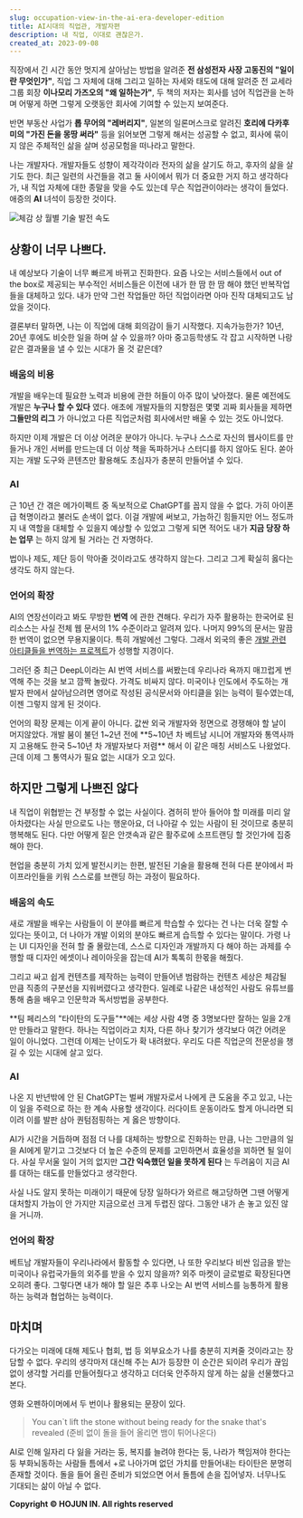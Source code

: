 ```yaml
---
slug: occupation-view-in-the-ai-era-developer-edition
title: AI시대의 직업관, 개발자편
description: 내 직업, 이대로 괜찮은가.
created_at: 2023-09-08
---
```


직장에서 긴 시간 동안 멋지게 살아남는 방법을 알려준 **전 삼성전자 사장 고동진의 "일이란 무엇인가"**, 직업 그 자체에 대해 그리고
일하는 자세와 태도에 대해 알려준 전 교세라 그룹 회장 **이나모리 가즈오의 "왜 일하는가"**, 두 책의 저자는 회사를 넘어 직업관을
논하며 어떻게 하면 그렇게 오랫동안 회사에 기여할 수 있는지 보여준다.

반면 부동산 사업가 **롭 무어의 "레버리지"**, 일본의 일론머스크로 알려진 **호리에 다카후미의 "가진 돈을 몽땅 써라"** 등을
읽어보면 그렇게 해서는 성공할 수 없고, 회사에 묶이지 않은 주체적인 삶을 살며 성공모험을 떠나라고 말한다.

나는 개발자다. 개발자들도 성향이 제각각이라 전자의 삶을 살기도 하고, 후자의 삶을 살기도 한다. 최근 일련의 사건들을 겪고 둘 사이에서
뭐가 더 중요한 거지 하고 생각하다가, 내 직업 자체에 대한 종말을 맞을 수도 있는데 무슨 직업관이야라는 생각이 들었다. 애증의 **AI**
녀석이 등장한 것이다.

![](http://t1.daumcdn.net/brunch/service/user/aVyy/image/O3lSmLAfIItjNNZHJiWybYad2ik.png)체감
상 월별 기술 발전 속도

## 상황이 너무 나쁘다.

내 예상보다 기술이 너무 빠르게 바뀌고 진화한다. 요즘 나오는 서비스들에서 out of the box로 제공되는 부수적인 서비스들은 이전에
내가 한 땀 한 땀 해야 했던 반복작업들을 대체하고 있다. 내가 만약 그런 작업들만 하던 직업이라면 아마 진작 대체되고도 남았을 것이다.

결론부터 말하면, 나는 이 직업에 대해 회의감이 들기 시작했다. 지속가능한가? 10년, 20년 후에도 비슷한 일을 하며 살 수 있을까? 아마
중고등학생도 각 잡고 시작하면 나랑 같은 결과물을 낼 수 있는 시대가 올 것 같은데?

### 배움의 비용

개발을 배우는데 필요한 노력과 비용에 관한 허들이 아주 많이 낮아졌다. 물론 예전에도 개발은 **누구나 할 수 있다** 였다. 애초에
개발자들의 지향점은 몇몇 괴짜 회사들을 제하면 **그들만의 리그** 가 아니었고 다른 직업군처럼 회사에서만 배울 수 있는 것도 아니었다.

하지만 이제 개발은 더 이상 어려운 분야가 아니다. 누구나 스스로 자신의 웹사이트를 만들거나 개인 서버를 만드는데 더 이상 책을 독파하거나
스터디를 하지 않아도 된다. 쏟아지는 개발 도구와 콘텐츠만 활용해도 초심자가 충분히 만들어낼 수 있다.

### AI

근 10년 간 겪은 메가이펙트 중 독보적으로 ChatGPT를 꼽지 않을 수 없다. 가히 아이폰급 혁명이라고 불러도 손색이 없다. 이걸 개발에
써보고, 가늠하긴 힘들지만 어느 정도까지 내 역할을 대체할 수 있을지 예상할 수 있었고 그렇게 되면 적어도 내가 **지금 당장 하는 업무**
는 하지 않게 될 거라는 건 자명하다.

법이나 제도, 제단 등이 막아줄 것이라고도 생각하지 않는다. 그리고 그게 확실히 옳다는 생각도 하지 않는다.

### 언어의 확장

AI의 연장선이라고 봐도 무방한 **번역** 에 관한 견해다. 우리가 자주 활용하는 한국어로 된 리소스는 사실 전체 웹 문서의 1%
수준이라고 알려져 있다. 나머지 99%의 문서는 말끔한 번역이 없으면 무용지물이다. 특히 개발에선 그렇다. 그래서 외국의 좋은 [개발 관련
아티클들을 번역하는
프로젝트](https://kofearticle.substack.com/about?utm_source=substack&utm_medium=email)가
성행할 지경이다.

그러던 중 최근 DeepL이라는 AI 번역 서비스를 써봤는데 우리나라 욕까지 매끄럽게 번역해 주는 것을 보고 깜짝 놀랐다. 가격도 비싸지
않다. 미국이나 인도에서 주도하는 개발자 판에서 살아남으려면 영어로 작성된 공식문서와 아티클을 읽는 능력이 필수였는데, 이젠 그렇지 않게 된
것이다.

언어의 확장 문제는 이게 끝이 아니다. 값싼 외국 개발자와 정면으로 경쟁해야 할 날이 머지않았다. 개발 붐이 불던 1~2년 전에
**5~10년 차 베트남 시니어 개발자와 통역사까지 고용해도 한국 5~10년 차 개발자보다 저렴** 해서 이 같은 매칭 서비스도 나왔었다.
근데 이제 그 통역사가 필요 없는 시대가 오고 있다.

## 하지만 그렇게 나쁘진 않다

내 직업이 위협받는 건 부정할 수 없는 사실이다. 겸허히 받아 들어야 할 미래를 미리 알아차렸다는 사실 만으로도 나는 행운아요, 더 나아갈
수 있는 사람이 된 것이므로 충분히 행복해도 된다. 다만 어떻게 짙은 안갯속과 같은 활주로에 소프트랜딩 할 것인가에 집중해야 한다.

현업을 충분히 가치 있게 발전시키는 한편, 발전된 기술을 활용해 전혀 다른 분야에서 파이프라인들을 키워 스스로를 브랜딩 하는 과정이
필요하다.

### 배움의 속도

새로 개발을 배우는 사람들이 이 분야를 빠르게 학습할 수 있다는 건 나는 더욱 잘할 수 있다는 뜻이고, 더 나아가 개발 이외의 분야도 빠르게
습득할 수 있다는 말이다. 가령 나는 UI 디자인을 전혀 할 줄 몰랐는데, 스스로 디자인과 개발까지 다 해야 하는 과제를 수행할 때 디자인
에셋이나 레이아웃을 잡는데 AI가 톡톡히 한몫을 해줬다.

그리고 싸고 쉽게 컨텐츠를 제작하는 능력이 만들어낸 범람하는 컨텐츠 세상은 체감될 만큼 직종의 구분선을 지워버렸다고 생각한다. 일례로 나같은
내성적인 사람도 유튜브를 통해 춤을 배우고 인문학과 독서방법을 공부한다.

**팀 페리스의 "타이탄의 도구들"**에는 세상 사람 4명 중 3명보다만 잘하는 일을 2개만 만들라고 말한다. 하나는 직업이라고 치자, 다른
하나 찾기가 생각보다 여간 어려운 일이 아니었다. 그런데 이제는 난이도가 확 내려왔다. 우리도 다른 직업군의 전문성을 챙길 수 있는 시대에
살고 있다.

### AI

나온 지 반년밖에 안 된 ChatGPT는 벌써 개발자로서 나에게 큰 도움을 주고 있고, 나는 이 일을 주력으로 하는 한 계속 사용할
생각이다. 러다이트 운동이라도 할게 아니라면 되이려 이를 발판 삼아 퀀텀점핑하는 게 옳은 방향이다.

AI가 시간을 거듭하며 점점 더 나를 대체하는 방향으로 진화하는 만큼, 나는 그만큼의 일을 AI에게 맡기고 그것보다 더 높은 수준의 문제를
고민하면서 효율성을 꾀하면 될 일이다. 사실 무서울 일이 거의 없지만 **그간 익숙했던 일을 못하게 된다** 는 두려움이 지금 AI를 대하는
태도를 만들었다고 생각한다.

사실 나도 알지 못하는 미래이기 때문에 당장 일하다가 와르르 해고당하면 그땐 어떻게 대처할지 가늠이 안 가지만 지금으로선 크게 두렵진 않다.
그동안 내가 손 놓고 있진 않을 거니까.

### 언어의 확장

베트남 개발자들이 우리나라에서 활동할 수 있다면, 나 또한 우리보다 비싼 임금을 받는 미국이나 유럽국가들의 외주를 받을 수 있지 않을까?
외주 마켓이 글로벌로 확장된다면 오히려 좋다. 그렇다면 내가 해야 할 일은 추후 나오는 AI 번역 서비스를 능통하게 활용하는 능력과 협업하는
능력이다.

## 마치며

다가오는 미래에 대해 제도나 협회, 법 등 외부요소가 나를 충분히 지켜줄 것이라고는 장담할 수 없다. 우리의 생각마저 대신해 주는 AI가
등장한 이 순간은 되이려 우리가 끊임없이 생각할 거리를 만들어줬다고 생각하고 더더욱 안주하지 않게 하는 삶을 선물했다고 본다.

영화 오펜하이머에서 두 번이나 활용되는 문장이 있다.

> You can`t lift the stone without being ready for the snake that's revealed
> (준비 없이 돌을 들어 올리면 뱀이 튀어나온다)

AI로 인해 일자리 다 잃을 거라는 둥, 복지를 늘려야 한다는 둥, 나라가 책임져야 한다는 둥 부화뇌동하는 사람들 틈에서 +로 나아가며 없던
가치를 만들어내는 타이탄은 분명히 존재할 것이다. 돌을 들어 올린 준비가 되었으면 어서 돌틈에 손을 집어넣자. 너무나도 기대되는 삶이 아닐
수 없다.


**Copyright © HOJUN IN. All rights reserved**